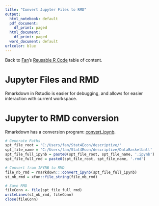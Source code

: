 ```yaml
---
title: "Convert Jupyter Files to RMD"
output:
  html_notebook: default
  pdf_document:
    df_print: paged
  html_document:
    df_print: paged
  word_document: default
urlcolor: blue
---
```


Back to [Fan](https://fanwangecon.github.io)'s [Reusable R Code](https://fanwangecon.github.io/R4Econ/) table of content.

# Jupyter Files and RMD

Rmarkdown in Rstudio is easier for debugging, and allows for easier interaction with current workspace.


# Jupyter to RMD conversion

Rmarkdown has a conversion program: [convert_ipynb](https://rmarkdown.rstudio.com/docs/reference/convert_ipynb.html).

```r

# Generate Paths
spt_file_root = 'C:/Users/fan/Stat4Econ/descriptive/'
spt_file_name = 'C:/Users/fan/Stat4Econ/descriptive/DataBasketball'
spt_file_full_ipynb = paste0(spt_file_root, spt_file_name, '.ipynb')
spt_file_full_rmd = paste0(spt_file_root, spt_file_name, '.rmd')

# Convert from IPYNB to RMD
file_nb_rmd = rmarkdown:::convert_ipynb(spt_file_full_ipynb)
st_nb_rmd = xfun::file_string(file_nb_rmd)

# Save RMD
fileConn <- file(spt_file_full_rmd)
writeLines(st_nb_rmd, fileConn)
close(fileConn)
```
